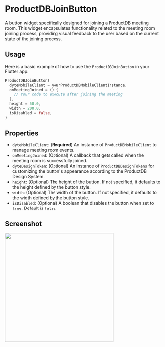 # ProductDBJoinButton

A button widget specifically designed for joining a ProductDB meeting room. This widget encapsulates functionality related to the meeting room joining process, providing visual feedback to the user based on the current state of the joining process.

## Usage

Here is a basic example of how to use the `ProductDBJoinButton` in your Flutter app:

```dart
ProductDBJoinButton(
  dyteMobileClient = yourProductDBMobileClientInstance,
  onMeetingJoined = () {
    // Your code to execute after joining the meeting
  },
  height = 50.0,
  width = 200.0,
  isDisabled = false,
)
```

## Properties

- `dyteMobileClient`: (**Required**) An instance of `ProductDBMobileClient` to manage meeting room events.
- `onMeetingJoined`: (Optional) A callback that gets called when the meeting room is successfully joined.
- `dyteDesignToken`: (Optional) An instance of `ProductDBDesignTokens` for customizing the button's appearance according to the ProductDB Design System.
- `height`: (Optional) The height of the button. If not specified, it defaults to the height defined by the button style.
- `width`: (Optional) The width of the button. If not specified, it defaults to the width defined by the button style.
- `isDisabled`: (Optional) A boolean that disables the button when set to `true`. Default is `false`.


## Screenshot

<img src="/static/mobile/flutter/flutter-join-button.png" width="350px"/>